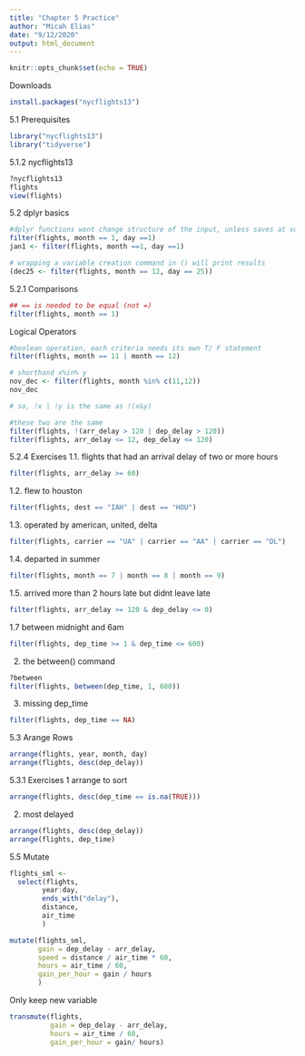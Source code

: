 ```yaml
---
title: "Chapter 5 Practice"
author: "Micah Elias"
date: "9/12/2020"
output: html_document
---
```


```r
knitr::opts_chunk$set(echo = TRUE)

```

Downloads 
```r
install.packages("nycflights13")
```


5.1 Prerequisites 
```r
library("nycflights13")
library("tidyverse")
```

5.1.2 nycflights13
```r
?nycflights13
flights
view(flights)
```

5.2 dplyr basics 

```r
#dplyr functions wont change structure of the input, unless saves at variable
filter(flights, month == 1, day ==1)
jan1 <- filter(flights, month ==1, day ==1)

# wrapping a variable creation command in () will print results 
(dec25 <- filter(flights, month == 12, day == 25))
```

5.2.1 Comparisons 
```r
## == is needed to be equal (not =)
filter(flights, month == 1)
```

Logical Operators 
```r
#boolean operation, each criteria needs its own T/ F statement
filter(flights, month == 11 | month == 12)

# shorthand x%in% y
nov_dec <- filter(flights, month %in% c(11,12))
nov_dec

# so, !x | !y is the same as !(x&y)

#these two are the same 
filter(flights, !(arr_delay > 120 | dep_delay > 120))
filter(flights, arr_delay <= 12, dep_delay <= 120)

```


5.2.4 Exercises 
1.1. flights that had an arrival delay of two or more hours 
```r
filter(flights, arr_delay >= 60)
```

1.2. flew to houston 
```r
filter(flights, dest == "IAH" | dest == "HOU")
```

1.3. operated by american, united, delta 
```r
filter(flights, carrier == "UA" | carrier == "AA" | carrier == "DL")

```

1.4. departed in summer
```r
filter(flights, month == 7 | month == 8 | month == 9)
```

1.5. arrived more than 2 hours late but didnt leave late 
```r
filter(flights, arr_delay >= 120 & dep_delay <= 0)
```

1.7 between midnight and 6am 
```r
filter(flights, dep_time >= 1 & dep_time <= 600)
```

2. the between() command 
```r
?between
filter(flights, between(dep_time, 1, 600))
```

3. missing dep_time
```r
filter(flights, dep_time == NA)
```

5.3 Arange Rows
```r
arrange(flights, year, month, day)
arrange(flights, desc(dep_delay))
```

5.3.1 Exercises
1 arrange to sort 
```r
arrange(flights, desc(dep_time == is.na(TRUE)))
```

2. most delayed 
```r
arrange(flights, desc(dep_delay))
arrange(flights, dep_time)
```

5.5 Mutate 
```r
flights_sml <- 
  select(flights, 
        year:day,
        ends_with("delay"),
        distance,
        air_time
        )

mutate(flights_sml,
       gain = dep_delay - arr_delay, 
       speed = distance / air_time * 60,
       hours = air_time / 60,
       gain_per_hour = gain / hours
       )


```

Only keep new variable
```r
transmute(flights, 
          gain = dep_delay - arr_delay,
          hours = air_time / 60,
          gain_per_hour = gain/ hours)
```

